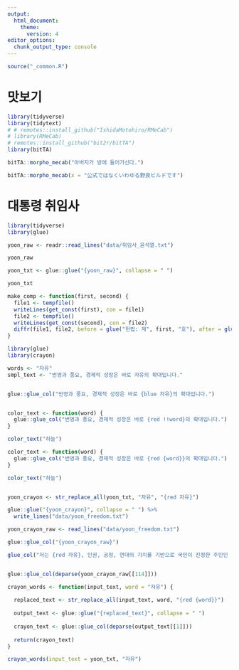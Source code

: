 ```yaml
---
output:
  html_document:
    theme:
      version: 4
editor_options: 
  chunk_output_type: console
---
```


``` r
source("_common.R")
```

# 맛보기 {#teaser}


```r
library(tidyverse)
library(tidytext)
# # remotes::install_github("IshidaMotohiro/RMeCab")
# library(RMeCab)
# remotes::install_github("bit2r/bitTA")
library(bitTA)

bitTA::morpho_mecab("아버지가 방에 들어가신다.")

bitTA::morpho_mecab(x = "公式ではなくいわゆる野良ビルドです")

```


# 대통령 취임사


```r
library(tidyverse)
library(glue)

yoon_raw <- readr::read_lines("data/취임사_윤석열.txt")

yoon_raw

yoon_txt <- glue::glue("{yoon_raw}", collapse = " ")

yoon_txt

make_comp <- function(first, second) {
  file1 <- tempfile() 
  writeLines(get_const(first), con = file1)
  file2 <- tempfile() 
  writeLines(get_const(second), con = file2)
  diffr(file1, file2, before = glue("헌법: 제", first, "호"), after = glue("헌법: 제", second, "호"))
}

```


```r
library(glue)
library(crayon)

words <- "자유"
smpl_text <- "번영과 풍요, 경제적 성장은 바로 자유의 확대입니다."


glue::glue_col("번영과 풍요, 경제적 성장은 바로 {blue 자유}의 확대입니다.")


color_text <- function(word) {
  glue::glue_col("번영과 풍요, 경제적 성장은 바로 {red !!word}의 확대입니다.")
}

color_text("하늘")

color_text <- function(word) {
  glue::glue_col("번영과 풍요, 경제적 성장은 바로 {red {word}}의 확대입니다.")
}

color_text("하늘")


yoon_crayon <- str_replace_all(yoon_txt, "자유", "{red 자유}")

glue::glue("{yoon_crayon}", collapse = " ") %>% 
  write_lines("data/yoon_freedom.txt")

yoon_crayon_raw <- read_lines("data/yoon_freedom.txt")

glue::glue_col("{yoon_crayon_raw}")

glue_col("저는 {red 자유}, 인권, 공정, 연대의 가치를 기반으로 국민이 진정한 주인인 나라, 국제사회에서 책임을 다하고 존경받는 나라를 위대한 국민 여러분과 함께 반드시 만들어 나가겠습니다.")


glue::glue_col(deparse(yoon_crayon_raw[[114]]))

crayon_words <- function(input_text, word = "자유") {
  
  replaced_text <- str_replace_all(input_text, word, "{red {word}}")
  
  output_text <- glue::glue("{replaced_text}", collapse = " ")
  
  crayon_text <- glue::glue_col(deparse(output_text[[1]]))
  
  return(crayon_text)
}

crayon_words(input_text = yoon_txt, "자유")



```



